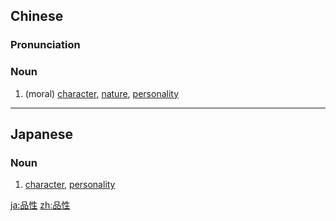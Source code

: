 ==Chinese==
{{zh-forms}}

===Pronunciation===
{{zh-pron
|m=pǐnxìng
|c=ban2 sing3
|mn=qz,xm,zz:phín-sèng
|cat=n
}}

===Noun===
{{zh-noun}}

# (moral) [[character]], [[nature]], [[personality]]

----

==Japanese==
{{ja-kanjitab|ひん|せい|yomi=on}}

===Noun===
{{ja-noun|ひんせい}}

# [[character]], [[personality]]

[[ja:品性]]
[[zh:品性]]